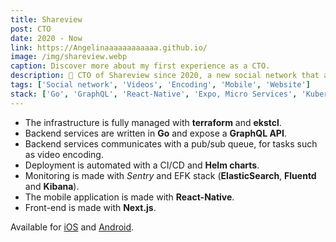 ```yaml
---
title: Shareview
post: CTO
date: 2020 - Now
link: https://Angelinaaaaaaaaaaaa.github.io/
image: /img/shareview.webp
caption: Discover more about my first experience as a CTO.
description: 🌿 CTO of Shareview since 2020, a new social network that aims to share landscapes from all over the world. I designed the whole infrastructure on AWS EKS, Backend services and worked on the mobile application.
tags: ['Social network', 'Videos', 'Encoding', 'Mobile', 'Website']
stack: ['Go', 'GraphQL', 'React-Native', 'Expo, Micro Services', 'Kubernetes', 'EKS', 'AWS', 'Email', 'Helm', 'ElasticSearch', 'Fluentd', 'Kibana', 'Next.js', 'CI/CD', 'Chromecast']
---
```


- The infrastructure is fully managed with **terraform** and **ekstcl**.
- Backend services are written in **Go** and expose a **GraphQL API**.
- Backend services communicates with a pub/sub queue, for tasks such as video encoding.
- Deployment is automated with a CI/CD and **Helm charts**.
- Monitoring is made with _Sentry_ and EFK stack (**ElasticSearch**, **Fluentd** and **Kibana**).
- The mobile application is made with **React-Native**.
- Front-end is made with **Next.js**.

Available for [iOS](https://apps.apple.com/fr/app/shareview-vid%C3%A9os-de-paysages/id1549748087) and [Android](https://play.google.com/store/apps/details?id=fr.shareview.app).
